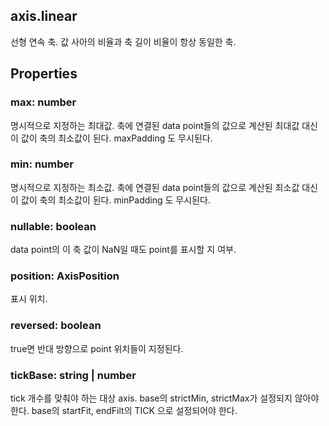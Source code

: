 ## axis.linear
선형 연속 축.
값 사아의 비율과 축 길이 비율이 항상 동일한 축.
## Properties

### max: number
명시적으로 지정하는 최대값.
축에 연결된 data point들의 값으로 계산된 최대값 대신 이 값이 축의 최소값이 된다.
 maxPadding 도 무시된다.

### min: number
명시적으로 지정하는 최소값.
축에 연결된 data point들의 값으로 계산된 최소값 대신 이 값이 축의 최소값이 된다.
 minPadding 도 무시된다.

### nullable: boolean
data point의 이 축 값이 NaN일 때도 point를 표시할 지 여부.

### position: AxisPosition
표시 위치.

### reversed: boolean
true면 반대 방향으로 point 위치들이 지정된다.

### tickBase: string | number
tick 개수를 맞춰야 하는 대상 axis.
base의 strictMin, strictMax가 설정되지 않아야 한다.
base의 startFit, endFilt의  TICK 으로 설정되어야 한다.
